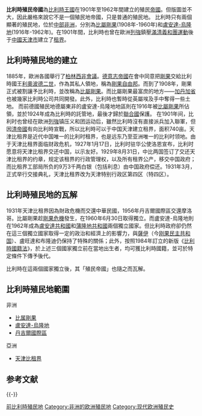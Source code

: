 {{Infobox country
|native_name = ''{{lang|fr|Empire colonial belge}}''<br/>''{{lang|nl|Belgische koloniale rijk}}''
|name        = 比利时殖民帝国
|image_flag  = Flag of Belgium.svg
|image_map   = Belgian colonial empire.png
|map_caption = 1920年比利时殖民地分布
|footnotes   =
{{plainlist | style = padding-left: 0.6em; text-align: left; |
* {{Legend|#000000|[[比利时|比利时王国]]}}
* {{Legend|#A00000|[[比属刚果|比属刚果]]}}
* {{Legend|#F20D0D|[[卢旺达-乌隆地|卢旺达-乌隆地]]}}
* {{Legend|#F2C50D|[[天津比租界|天津比租界]]和摩洛哥[[丹吉爾國際區|丹吉爾國際區]]}}
}}
|today={{BEL}}<br>{{PRC}}<br>{{COD}}<br>{{RWA}}<br>{{BDI}}}}

'''比利時殖民帝國'''為[[比利時王國|比利時王國]]在1901年至1962年間建立的殖民[[帝國|帝國]]。但版圖並不大，因此嚴格來說它不是一個殖民地帝國，只是普通的殖民地。
比利時只有兩個顯著的殖民地，位於[[中部非洲|中部非洲]]，分別為[[比屬剛果|比屬剛果]](1908年-1960年)和[[盧安達-烏隆地|盧安達-烏隆地]](1916年-1962年)。在1901年間，比利時也曾在歐洲[[列強|列強]]鎮壓[[滿清|滿清]][[義和團運動|義和團運動]]後于[[中國|中國]][[天津市|天津市]]建立了[[租界|租界]]。

== 比利時殖民地的建立 ==
1885年，歐洲各國舉行了[[柏林西非會議|柏林西非會議]]。[[德意志帝國|德意志帝國]]在會中同意把[[剛果|剛果]]交給比利時國王[[利奧波德二世_(比利時)|利奧波德二世]]，作為其私人領地，稱為[[剛果自由邦|剛果自由邦]]。而到了1908年，剛果正式被割讓予比利時，並改稱為[[比屬剛果|比屬剛果]]。而比屬剛果最富庶的地方——[[加丹加省|加丹加省]]也被幾家比利時公司共同開發。此外，比利時也暫時從英屬埃及手中奪得一些土地。
而前德國殖民地德屬東非的盧安達-烏隆地地區則在1916年被[[比屬剛果|比屬剛果]]所佔領，並於1924年成為比利時的託管地，最後才歸於[[聯合國|聯合國]]保護。
在1901年间，比利时也曾经在歐洲[[列強|列強]]镇压义和团运动后，雖然比利時沒有直接派兵加入聯軍，但因[[清帝國|清帝國]]有向比利時宣戰，所以比利時可以于中国天津建立租界，面积740亩。天津比租界是近代中国唯一的比利时租界，也是远东乃至亚洲唯一的比利时领地。由于天津比租界面临财政危机，1927年1月17日，比利时驻华公使洛恩宣布，比利时愿意将天津比租界交还中国，以示友好。1929年8月31日，中比两国签订了交还天津比租界的约章，规定该租界的行政管理权，以及所有租界公产，移交中国政府；而比租界工部局所负的9万3千两白银（包括利息）由中国政府偿还。1931年3月，正式举行交接典礼，天津比租界改为天津特别行政区第四区（特四区）。

== 比利時殖民地的瓦解 ==
1931年天津比租界因為財政危機而交還中華民國，1956年丹吉爾國際區交還摩洛哥。比屬剛果趁[[剛果危機|剛果危機]]發生，在1960年6月30日取得獨立。而盧安達-烏隆地則在1962年成為[[卢旺达|盧安達共和國]]和[[蒲隆地共和國|蒲隆地共和國]]兩個獨立國家。但比利時政府卻仍然在這三個獨立國家取得一定的政治和經濟上的影響力，與[[薩伊|薩伊]]（今[[刚果民主共和国|刚果民主共和国]]）、盧旺達和布隆迪仍保持了特殊的關係；此外，按照1984年訂立的新版《[[比利時國籍法|比利時國籍法]]》，於上述三個國家獨立前在當地出生者，均可獲比利時國籍，並可於特定條件下傳予後代。

比利時在這兩個國家獨立後，其「殖民帝國」也隨之而瓦解。

== 比利時殖民地範圍 ==
; 非洲
* [[比属剛果|比属剛果]]
* [[盧安達-烏隆地|盧安達-烏隆地]]
* [[丹吉爾國際區|丹吉爾國際區]]


; 亞洲
* [[天津比租界|天津比租界]]

== 参考文献 ==
{{Reflist}}

{{-}}
{{殖民帝國}}

[[Category:前比利時殖民地|]]
[[Category:非洲的欧洲殖民地|Category:非洲的欧洲殖民地]]
[[Category:现代欧洲殖民史|Category:现代欧洲殖民史]]